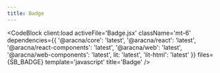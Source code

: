 ```yaml
---
title: Badge
---
```



<BadgeComponentBlock client:load />

<CodeBlock
  client:load
  activeFile='Badge.jsx'
  className='mt-6'
  dependencies={{
    '@aracna/core': 'latest',
    '@aracna/react': 'latest',
    '@aracna/react-components': 'latest',
    '@aracna/web': 'latest',
    '@aracna/web-components': 'latest',
    lit: 'latest',
    'lit-html': 'latest'
  }}
  files={SB_BADGE}
  template='javascript'
  title='Badge'
/>
